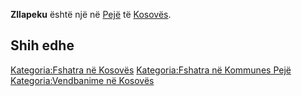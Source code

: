 {{Fshat në 
 | Emri                = Zllapeku
 | EmriAlt                = 
 | NAME_SHORT_FORM=      
 | NAME_GENERIC=      
 | NAME_SORT_NAME_RO=      ZLLAPEKU
 | FULL_NAME_RO = Zllapeku
 | FULL_NAME_ND_RO=Zllapeku
 | SORT_NAME_RG=ZLLAPEKU
 | FULL_NAME_RG=Zllapeku
 | FULL_NAME_ND_RG=Zllapeku
 | SRP_NAME_SHORT_FORM=      
 | SRP_NAME_GENERIC=      
 | SRP_NAME_SORT_NAME_RO=      
 | SRP_FULL_NAME_RO = 
 | SRP_FULL_NAME_ND_RO=
 | SRP_SORT_NAME_RG=
 | SRP_FULL_NAME_RG=
 | SRP_FULL_NAME_ND_RG=
 | Emri (Rasa dhanore) = 
 | Figura              = 
 | Shteti              = Kosovo
 | Komuna              = Pejë
 | Kodi postar         = 
 | Sipërfaqja          = 

 | Popullsia           = 

 | Regj. i popullsisë  = 
 | Dend. e popullsisë  = 
 | Faqja zyrtare       = 
 <!--- Koordinatat ----> 
 | Gjerësia            = 42.6125
 | Gjatësia            = 20.348333
 | Lartësia            = 
}}
'''Zllapeku''' është një [[]] në [[Pejë]] të [[Kosovës]].

<!-- == Gjeografia == -->
<!-- == Historia == -->
<!-- == Demografia == -->
== Shih edhe ==
{{Komuna Pejë}}
{{Kosovo-Administrata-Cung}}

[[Kategoria:Fshatra në Kosovës]]
[[Kategoria:Fshatra në Kommunes Pejë]]
[[Kategoria:Vendbanime në Kosovës]]